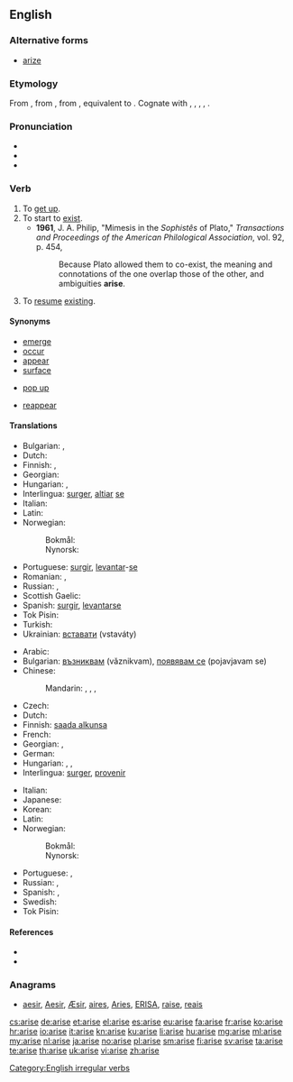 {{also|ärise}}
==English==

===Alternative forms===
* [[arize]] {{qualifier|obsolete}}

===Etymology===
From {{etyl|enm}} {{term|arisen|lang=enm}}, from {{etyl|ang}} {{term|arisan|ārīsan|to arise, get up; rise; spring from, originate; spring up, ascend|lang=ang}}, from {{etyl|gem-pro}} {{recons|uzrīsanan||to rise up, arise|lang=gem-pro}}, equivalent to {{prefix|a|rise}}. Cognate with {{etyl|sco|-}} {{term|arise|lang=sco}}, {{term|aryse||to arise, rise up, come into existence|lang=sco}}, {{etyl|gml|-}} {{term|errisen|errīsen|to stand up, arise|lang=gml}}, {{etyl|goh|-}} {{term|irrisan|irrīsan|to rise up, fall|lang=goh}}, {{etyl|got|-}} {{term|||tr=urreisan|to arise|lang=got}}. {{rfscript|Gothic}}

===Pronunciation===
* {{IPA|/əˈraɪz/}}
* {{audio|en-us-arise.ogg|Audio (US)}}
* {{rhymes|aɪz}}

===Verb===
{{en-verb|arises|arising|arose|arisen}}

# To [[get up]].
# To start to [[exist]].
#* '''1961''', J. A. Philip,  "Mimesis in the ''Sophistês'' of Plato," ''Transactions and Proceedings of the American Philological Association'', vol. 92, p. 454,
#*: Because Plato allowed them to co-exist, the meaning and connotations of the one overlap those of the other, and ambiguities '''arise'''.
# To [[resume]] [[exist]]ing.

====Synonyms====
* [[emerge]]
* [[occur]]
* [[appear]]
* [[surface#Verb|surface]]
* {{idiomatic}} [[pop up]]
* {{sense|resume existing}} [[reappear]]

====Translations====
{{trans-top|get up, stand up}}
* Bulgarian: {{t+|bg|излизам|tr=izlizam}}, {{t+|bg|произлизам|tr=proizlizam}}
* Dutch: {{t+|nl|opstaan}}
* Finnish: {{t+|fi|nousta}}, {{t+|fi|syntyä}}
* Georgian: {{t-|ka|ადგომა|sc=Geor}}
* Hungarian: {{t+|hu|felkel}}, {{t+|hu|felemelkedik}}
* Interlingua: [[surger]], [[altiar]] [[se]]
* Italian: {{t+|it|sorgere}}
* Latin: {{t-|la|surgere}}
* Norwegian:
*: Bokmål: {{t+|nb|stå opp}}
*: Nynorsk: {{t-|nn|stå opp}}
{{trans-mid}}
* Portuguese: [[surgir]], [[levantar]]-[[se#Portuguese|se]]
* Romanian: {{t+|ro|ridica}},  {{t-|ro|scula}}
* Russian: {{t+|ru|вставать|tr=vstavát’|sc=Cyrl}} {{impf}}, {{t+|ru|встать|tr=vstat'|sc=Cyrl}} {{pf.}}
* Scottish Gaelic: {{t-|gd|èirich}}
* Spanish: [[surgir]], [[levantar]][[se#Spanish|se]]
* Tok Pisin: {{t-|tpi|kamap}}
* Turkish: {{t+|tr|kalkmak}}
* Ukrainian: [[вставати]] (vstaváty)
{{trans-bottom}}

{{trans-top|start to exist, originate}}
* Arabic: {{t-|ar|نهض|tr=náhaɖa|sc=Arab}}
* Bulgarian: [[възниквам]] (vǎznikvam), [[появявам се]] (pojavjavam se)
* Chinese:
*: Mandarin: {{t|cmn|起來|sc=Hani}}, {{t|cmn|起来|tr=qǐlái|sc=Hani}}, {{t|cmn|產生|sc=Hani}}, {{t|cmn|产生|tr=chǎnshēng|sc=Hani}}
* Czech: {{t+|cs|vzniknout}}
* Dutch: {{t+|nl|ontstaan}}
* Finnish: [[saada alkunsa]]
* French: {{t+|fr|surgir}}
* Georgian: {{t-|ka|აღმოცენება|sc=Geor}}, {{t-|ka|წამოჭრა|sc=Geor}}
* German: {{t+|de|entstehen}}
* Hungarian: {{t+|hu|fakad}}, {{t+|hu|ered}}, {{t+|hu|származik}}
* Interlingua: [[surger]], [[provenir]]
{{trans-mid}}
* Italian: {{t+|it|sorgere}}
* Japanese: {{t+|ja|起こる|tr=おこる, okoru|sc=Jpan}}
* Korean: {{t+|ko|일어나다|tr=ireonada|sc=Kore}}
* Latin: {{t-|la|surgere}}
* Norwegian:
*: Bokmål: {{t-|nb|oppstå}}
*: Nynorsk: {{t-|nn|oppstå}}
* Portuguese: {{t+|pt|surgir}}, {{t+|pt|provir}}
* Russian: {{t+|ru|возникать|tr=voznikát’|sc=Cyrl}} {{impf}}, {{t+|ru|возникнуть|tr=vozníknut’|sc=Cyrl}} {{pf.}}
* Spanish: {{t+|es|surgir}}, {{t-|es|provenir}}
* Swedish: {{t+|sv|uppstå}}
* Tok Pisin: {{t-|tpi|kamap}}
{{trans-bottom}}

====References====
* {{R:Century 1911}}
* {{R:Webster 1913}}

===Anagrams===
* [[aesir#English|aesir]], [[Aesir#English|Aesir]], [[Æsir#English|Æsir]], [[aires#English|aires]], [[Aries#English|Aries]], [[ERISA#English|ERISA]], [[raise#English|raise]], [[reais#English|reais]]

[[Category:English irregular verbs]]

[[cs:arise]]
[[de:arise]]
[[et:arise]]
[[el:arise]]
[[es:arise]]
[[eu:arise]]
[[fa:arise]]
[[fr:arise]]
[[ko:arise]]
[[hr:arise]]
[[io:arise]]
[[it:arise]]
[[kn:arise]]
[[ku:arise]]
[[li:arise]]
[[hu:arise]]
[[mg:arise]]
[[ml:arise]]
[[my:arise]]
[[nl:arise]]
[[ja:arise]]
[[no:arise]]
[[pl:arise]]
[[sm:arise]]
[[fi:arise]]
[[sv:arise]]
[[ta:arise]]
[[te:arise]]
[[th:arise]]
[[uk:arise]]
[[vi:arise]]
[[zh:arise]]